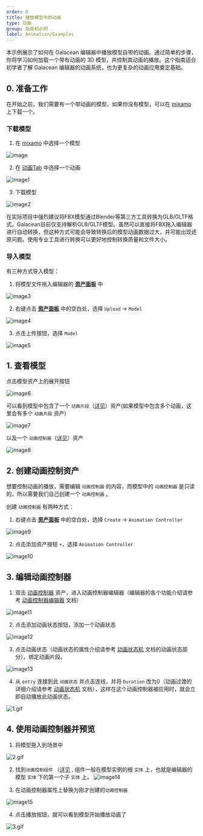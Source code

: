 ```yaml
---
order: 0
title: 播放模型中的动画
type: 动画
group: 指南和示例
label: Animation/Examples
---
```


本示例展示了如何在 Galacean 编辑器中播放模型自带的动画。通过简单的步骤，你将学习如何加载一个带有动画的 3D 模型，并控制其动画的播放。这个指南适合初学者了解 Galacean 编辑器的动画系统，也为更复杂的动画应用奠定基础。

## 0. 准备工作

在开始之前，我们需要有一个带动画的模型。如果你没有模型，可以在 [mixamo](https://www.mixamo.com/#/?page=1&query=&type=Character) 上下载一个。

### 下载模型

1. 在 [mixamo](https://www.mixamo.com/#/?page=1&query=&type=Character) 中选择一个模型

![image](https://mdn.alipayobjects.com/huamei_3zduhr/afts/img/A*UF2BTbu598EAAAAAAAAAAAAADsJ_AQ/original) 

2. 在 [动画Tab](https://www.mixamo.com/#/?page=1&query=&type=Motion%2CMotionPack) 中选择一个动画

![image1](https://mdn.alipayobjects.com/huamei_3zduhr/afts/img/A*P_e2Q4D9AN4AAAAAAAAAAAAADsJ_AQ/original) 

3. 下载模型

![image2](https://mdn.alipayobjects.com/huamei_3zduhr/afts/img/A*wpW8TI138SMAAAAAAAAAAAAADsJ_AQ/original) 

<Callout type="positive">
  在实际项目中强烈建议将FBX模型通过Blender等第三方工具转换为GLB/GLTF格式。Galacean目前仅支持解析GLB/GLTF模型。虽然可以直接将FBX拖入编辑器进行自动转换，但这种方式可能会导致转换后的模型动画数据过大，并可能出现还原问题。使用专业工具进行转换可以更好地控制转换质量和文件大小。
</Callout>

### 导入模型
有三种方式导入模型：
1. 将模型文件拖入编辑器的 **[资产面板](/docs/assets/interface)** 中

![image3](https://mdn.alipayobjects.com/huamei_3zduhr/afts/img/A*EZ5ZRqABz4sAAAAAAAAAAAAADsJ_AQ/original) 

2. 右键点击 **[资产面板](/docs/assets/interface)** 中的空白处，选择 `Upload` -> `Model`

![image4](https://mdn.alipayobjects.com/huamei_3zduhr/afts/img/A*ggJdTrF7xP0AAAAAAAAAAAAADsJ_AQ/original) 

3. 点击上传按钮，选择 `Model`

![image5](https://mdn.alipayobjects.com/huamei_3zduhr/afts/img/A*e5X6Tbeygi8AAAAAAAAAAAAADsJ_AQ/original) 


## 1. 查看模型

点击模型资产上的展开按钮

![image6](https://mdn.alipayobjects.com/huamei_3zduhr/afts/img/A*NBuoSbwLWeEAAAAAAAAAAAAADsJ_AQ/original) 

可以看到模型中包含了一个 `动画片段`（[详见](/docs/animation/clip)）资产(如果模型中包含多个动画，这里会有多个 `动画片段` 资产)

![image7](https://mdn.alipayobjects.com/huamei_3zduhr/afts/img/A*_k9iSJJckgAAAAAAAAAAAAAADsJ_AQ/original) 

以及一个 `动画控制器`（[详见](/docs/animation/animatorController/)）资产

![image8](https://mdn.alipayobjects.com/huamei_3zduhr/afts/img/A*KCiLQbzUTp8AAAAAAAAAAAAADsJ_AQ/original) 

## 2. 创建动画控制资产

想要控制动画的播放，需要编辑 `动画控制器` 的内容，而模型中的 `动画控制器` 是只读的，所以需要我们自己创建一个 `动画控制器` 。

创建 `动画控制器` 有两种方式：
1. 右键点击 **[资产面板](/docs/assets/interface)** 中的空白处，选择 `Create` -> `Animation Controller`

![image9](https://mdn.alipayobjects.com/huamei_3zduhr/afts/img/A*61Q7S62IZxQAAAAAAAAAAAAADsJ_AQ/original) 

2. 点击添加资产按钮 `+`，选择 `Animation Controller`

![image10](https://mdn.alipayobjects.com/huamei_3zduhr/afts/img/A*QqpxS6I9D90AAAAAAAAAAAAADsJ_AQ/original) 

## 3. 编辑动画控制器

1. 双击 [动画控制器](/docs/animation/animatorController/) 资产，进入动画控制器编辑器（编辑器的各个功能介绍请参考 [动画控制器编辑器](/docs/animation/animatorController/) 文档）

![image11](https://mdn.alipayobjects.com/huamei_3zduhr/afts/img/A*v8aUR4McTA4AAAAAAAAAAAAADsJ_AQ/original) 

2. 点击添加动画状态按钮，添加一个动画状态

![image12](https://mdn.alipayobjects.com/huamei_3zduhr/afts/img/A*G1moSpo20KcAAAAAAAAAAAAADsJ_AQ/original) 

3. 点击动画状态（动画状态的属性介绍请参考 [动画状态机](/docs/animation/state-machine/#动画状态) 文档的动画状态部分），绑定动画片段。 

![image13](https://mdn.alipayobjects.com/huamei_3zduhr/afts/img/A*GUdQQqCHE7cAAAAAAAAAAAAADsJ_AQ/original) 

4. 从 `entry` 连接到此 `动画状态` 并点击连线，并将 `Duration` 改为0（动画过渡的详细介绍请参考 [动画状态机](/docs/animation/state-machine/) 文档），这样在这个动画控制器被应用时，就会立即自动播放此动画状态。

![1.gif](https://mdn.alipayobjects.com/huamei_3zduhr/afts/img/A*wgBgQor0c5wAAAAAAAAAAAAADsJ_AQ/original)


## 4. 使用动画控制器并预览

1. 将模型拖入到场景中

![2.gif](https://mdn.alipayobjects.com/huamei_3zduhr/afts/img/A*SMLQQLhOv-0AAAAAAAAAAAAADsJ_AQ/original)

2. 找到`动画控制组件` （[详见](/docs/animation/animator/) , 组件一般在模型实例的根 `实体` 上，也就是编辑器的模型 `实体` 下的第一个子 `实体` 上。
![image14](https://mdn.alipayobjects.com/huamei_3zduhr/afts/img/A*IAAySr0iYkoAAAAAAAAAAAAADsJ_AQ/original) 


3. 在动画控制器属性上替换为刚才创建的`动画控制器`

![image15](https://mdn.alipayobjects.com/huamei_3zduhr/afts/img/A*yusHT5fj3r0AAAAAAAAAAAAADsJ_AQ/original) 


4. 点击播放按钮，就可以看到模型开始播放动画了

![3.gif](https://mdn.alipayobjects.com/huamei_3zduhr/afts/img/A*EeXDQp4PVRkAAAAAAAAAAAAADsJ_AQ/original) 


